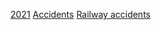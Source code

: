 {{cat topic in year| topic=铁路事故| year=2021}}
{{Commons cat|Rail transport accidents in 2021}}

[[Category:21世纪铁路事故|2021]]
[[Category:2021年铁路|Accidents]]
[[Category:2021年交通事故|Railway accidents]]
